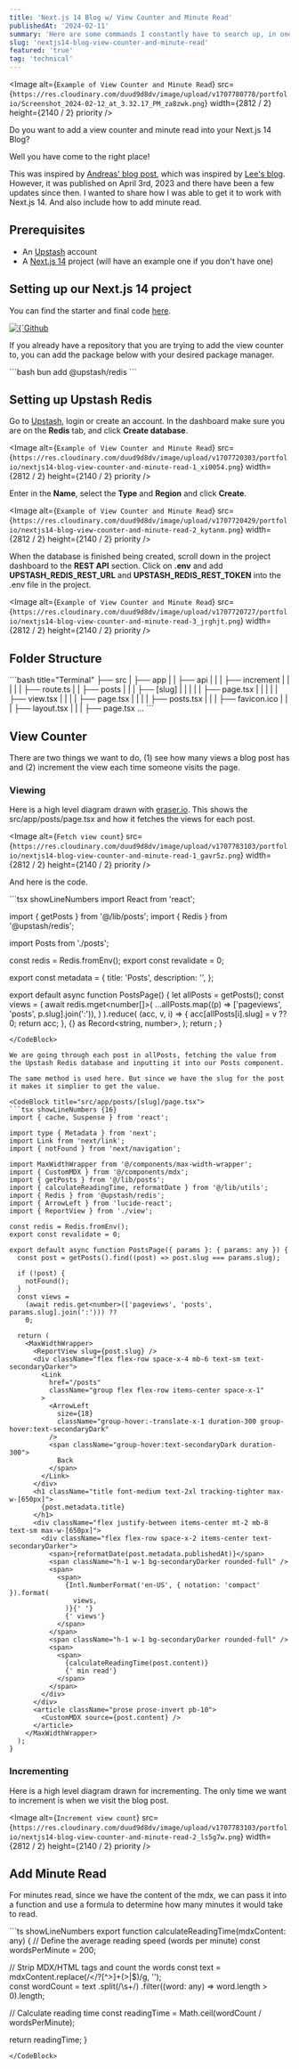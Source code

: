 ```yaml
---
title: 'Next.js 14 Blog w/ View Counter and Minute Read'
publishedAt: '2024-02-11'
summary: 'Here are some commands I constantly have to search up, in one place.'
slug: 'nextjs14-blog-view-counter-and-minute-read'
featured: 'true'
tag: 'technical'
---
```


<Image
  alt={`Example of View Counter and Minute Read`}
  src={`https://res.cloudinary.com/duud9d8dv/image/upload/v1707780778/portfolio/Screenshot_2024-02-12_at_3.32.17_PM_za8zwk.png`}
  width={2812 / 2}
  height={2140 / 2}
  priority
/>

Do you want to add a view counter and minute read into your Next.js 14 Blog?

Well you have come to the right place!

This was inspired by [Andreas' blog post](https://upstash.com/blog/nextjs13-approuter-view-counter), which was inspired by [Lee's blog](https://leerob.io/blog). However, it was published on April 3rd, 2023 and there have been a few updates since then. I wanted to share how I was able to get it to work with Next.js 14. And also include how to add minute read.

## Prerequisites

- An [Upstash](https://upstash.com/) account
- A [Next.js 14](https://nextjs.org/) project (will have an example one if you don't have one)

## Setting up our Next.js 14 project

You can find the starter and final code [here](https://github.com/hqasmei/nextjs14-blog).

<a href="https://github.com/hqasmei/nextjs14-blog" target="_blank">
  <Image
    alt={`Github repo og image`}
    src={`https://res.cloudinary.com/duud9d8dv/image/upload/v1707781017/portfolio/nextjs14-blog_be8yqx.png`}
    width={2812 / 2}
    height={2140 / 2}
    priority
  />
</a>

If you already have a repository that you are trying to add the view counter to, you can add the package below with your desired package manager.

<CodeBlock title="Terminal">
```bash 
bun add @upstash/redis
```
</CodeBlock>

## Setting up Upstash Redis

Go to [Upstash](https://upstash.com/), login or create an account. In the dashboard make sure you are on the <b>Redis</b> tab, and click <b>Create database</b>.

<Image
  alt={`Example of View Counter and Minute Read`}
  src={`https://res.cloudinary.com/duud9d8dv/image/upload/v1707720303/portfolio/nextjs14-blog-view-counter-and-minute-read-1_xi0054.png`}
  width={2812 / 2}
  height={2140 / 2}
  priority
/>

Enter in the <b>Name</b>, select the <b>Type</b> and <b>Region</b> and click <b>Create</b>.

<Image
  alt={`Example of View Counter and Minute Read`}
  src={`https://res.cloudinary.com/duud9d8dv/image/upload/v1707720429/portfolio/nextjs14-blog-view-counter-and-minute-read-2_kytanm.png`}
  width={2812 / 2}
  height={2140 / 2}
  priority
/>

When the database is finished being created, scroll down in the project dashboard to the <b>REST API</b> section. Click on <b>.env</b> and add <b>UPSTASH_REDIS_REST_URL</b> and <b>UPSTASH_REDIS_REST_TOKEN</b> into the .env file in the project.

<Image
  alt={`Example of View Counter and Minute Read`}
  src={`https://res.cloudinary.com/duud9d8dv/image/upload/v1707720727/portfolio/nextjs14-blog-view-counter-and-minute-read-3_jrghjt.png`}
  width={2812 / 2}
  height={2140 / 2}
  priority
/>

## Folder Structure

<CodeBlock title="Folder Structure">
```bash title="Terminal"
├── src
|   ├── app
|   |   ├── api
|   |   |   ├── increment
|   |   |   |   |   ├── route.ts
|   |   ├── posts
|   |   |   ├── [slug]
|   |   |   |   |   ├── page.tsx
|   |   |   |   |   ├── view.tsx
|   |   |   |   ├── page.tsx
|   |   |   |   ├── posts.tsx
|   |   |   ├── favicon.ico
|   |   |   ├── layout.tsx
|   |   |   ├── page.tsx
...
```
</CodeBlock>

## View Counter

There are two things we want to do, (1) see how many views a blog post has and (2) increment the view each time someone visits the page.

### Viewing

Here is a high level diagram drawn with [eraser.io](https://eraser.io/). This shows the src/app/posts/page.tsx and how it fetches the views for each post.

<Image
  alt={`Fetch view count`}
  src={`https://res.cloudinary.com/duud9d8dv/image/upload/v1707783103/portfolio/nextjs14-blog-view-counter-and-minute-read-1_gavr5z.png`}
  width={2812 / 2}
  height={2140 / 2}
  priority
/>


And here is the code.

<CodeBlock title="src/app/posts/page.tsx">
```tsx showLineNumbers
import React from 'react';

import { getPosts } from '@/lib/posts';
import { Redis } from '@upstash/redis';

import Posts from './posts';

const redis = Redis.fromEnv();
export const revalidate = 0;

export const metadata = {
  title: 'Posts',
  description: '',
};


export default async function PostsPage() {
  let allPosts = getPosts();
  const views = (
    await redis.mget<number[]>(
      ...allPosts.map((p) => ['pageviews', 'posts', p.slug].join(':')),
    )
  ).reduce(
    (acc, v, i) => {
      acc[allPosts[i].slug] = v ?? 0;
      return acc;
    },
    {} as Record<string, number>,
  );
  return <Posts allPosts={allPosts} views={views} />;
}
```
</CodeBlock>

We are going through each post in allPosts, fetching the value from the Upstash Redis database and inputting it into our Posts component.

The same method is used here. But since we have the slug for the post it makes it simplier to get the value.

<CodeBlock title="src/app/posts/[slug]/page.tsx">
```tsx showLineNumbers {16}
import { cache, Suspense } from 'react';

import type { Metadata } from 'next';
import Link from 'next/link';
import { notFound } from 'next/navigation';

import MaxWidthWrapper from '@/components/max-width-wrapper';
import { CustomMDX } from '@/components/mdx';
import { getPosts } from '@/lib/posts';
import { calculateReadingTime, reformatDate } from '@/lib/utils';
import { Redis } from '@upstash/redis';
import { ArrowLeft } from 'lucide-react';
import { ReportView } from './view';

const redis = Redis.fromEnv();
export const revalidate = 0;

export default async function PostsPage({ params }: { params: any }) {
  const post = getPosts().find((post) => post.slug === params.slug);

  if (!post) {
    notFound();
  }
  const views =
    (await redis.get<number>(['pageviews', 'posts', params.slug].join(':'))) ??
    0;

  return (
    <MaxWidthWrapper>
      <ReportView slug={post.slug} />
      <div className="flex flex-row space-x-4 mb-6 text-sm text-secondaryDarker">
        <Link
          href="/posts"
          className="group flex flex-row items-center space-x-1"
        >
          <ArrowLeft
            size={18}
            className="group-hover:-translate-x-1 duration-300 group-hover:text-secondaryDark"
          />
          <span className="group-hover:text-secondaryDark duration-300">
            Back
          </span>
        </Link>
      </div>
      <h1 className="title font-medium text-2xl tracking-tighter max-w-[650px]">
        {post.metadata.title}
      </h1>
      <div className="flex justify-between items-center mt-2 mb-8 text-sm max-w-[650px]">
        <div className="flex flex-row space-x-2 items-center text-secondaryDarker">
          <span>{reformatDate(post.metadata.publishedAt)}</span>
          <span className="h-1 w-1 bg-secondaryDarker rounded-full" />
          <span>
            <span>
              {Intl.NumberFormat('en-US', { notation: 'compact' }).format(
                views,
              )}{' '}
              {' views'}
            </span>
          </span>
          <span className="h-1 w-1 bg-secondaryDarker rounded-full" />
          <span>
            <span>
              {calculateReadingTime(post.content)}
              {' min read'}
            </span>
          </span>
        </div>
      </div>
      <article className="prose prose-invert pb-10">
        <CustomMDX source={post.content} />
      </article>
    </MaxWidthWrapper>
  );
}
```
</CodeBlock>

### Incrementing

Here is a high level diagram drawn for incrementing. The only time we want to increment is when we visit the blog post.

<Image
  alt={`Increment view count`}
  src={`https://res.cloudinary.com/duud9d8dv/image/upload/v1707783103/portfolio/nextjs14-blog-view-counter-and-minute-read-2_ls5g7w.png`}
  width={2812 / 2}
  height={2140 / 2}
  priority
/>

## Add Minute Read

For minutes read, since we have the content of the mdx, we can pass it into a function and use a formula to determine how many minutes it would take to read.

<CodeBlock title="src/lib/utils.ts">
```ts showLineNumbers
export function calculateReadingTime(mdxContent: any) {
  // Define the average reading speed (words per minute)
  const wordsPerMinute = 200;

  // Strip MDX/HTML tags and count the words
  const text = mdxContent.replace(/<\/?[^>]+(>|$)/g, '');  
  const wordCount = text
    .split(/\s+/)
    .filter((word: any) => word.length > 0).length;

  // Calculate reading time
  const readingTime = Math.ceil(wordCount / wordsPerMinute);

  return readingTime;
}
```
</CodeBlock>

 